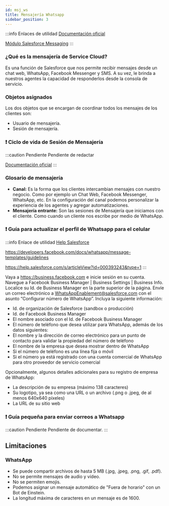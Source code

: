 ```yaml
---
id: msj_ws
title: Mensajería Whatsapp
sidebar_position: 3
---
```


:::info Enlaces de utilidad
[Documentación oficial](https://help.salesforce.com/s/articleView?id=sf.livemessage_intro.htm&type=5)

[Módulo Salesforce Messaging](https://trailhead.salesforce.com/es-MX/content/learn/modules/salesforce-messaging)
:::

### ¿Qué es la mensajería de Service Cloud?
Es una función de Salesforce que nos permite recibir mensajes desde un chat web, WhatsApp, 
Facebook Messenger y SMS. A su vez, le brinda a nuestros agentes la capacidad de responderlos desde
la consola de servicio.


### Objetos asignados
Los dos objetos que se encargan de coordinar todos los mensajes de los clientes son:
* Usuario de mensajería.
* Sesión de mensajería.

### :exclamation: Ciclo de vida de Sesión de Mensajería 
:::caution Pendiente
Pendiente de redactar

[Documentación oficial](https://help.salesforce.com/s/articleView?id=sf.messaging_life_cycle.htm&type=5)
:::


### Glosario de mensajería
* **Canal:** Es la forma que los clientes intercambian mensajes con nuestro negocio. Como por ejemplo
un Chat Web, Facebook Messenger, WhatsApp, etc. En la configuración del canal podemos personalizar
la experiencia de los agentes y agregar automatizaciones.
* **Mensajería entrante:** Son las sesiones de Mensajería que iniciamos con el cliente. Como cuando un cliente
nos escribe por medio de WhatsApp.


### :exclamation: Guía para actualizar el perfil de Whatsapp para el celular
:::info Enlace de utilidad
[Help Salesforce](https://help.salesforce.com/s/articleView?id=sf.messaging_set_up_whatsapp.htm&type=5)

https://developers.facebook.com/docs/whatsapp/message-templates/guidelines

https://help.salesforce.com/s/articleView?id=000393243&type=1
:::

Vaya a https://business.facebook.com e inicie sesión en su cuenta.
Navegue a Facebook Business Manager | Business Settings | Business Info. Localice su Id. de Business Manager en la parte superior de la página.
Envíe un correo electrónico a WhatsAppEnablement@salesforce.com con el asunto “Configurar número de WhatsApp”. Incluya la siguiente información:
* Id. de organización de Salesforce (sandbox o producción)
* Id. de Facebook Business Manager
* El nombre asociado con el Id. de Facebook Business Manager
* El número de teléfono que desea utilizar para WhatsApp, además de los datos siguientes:
* El nombre y la dirección de correo electrónico para un punto de contacto para validar la propiedad del número de teléfono
* El nombre de la empresa que desea mostrar dentro de WhatsApp
* Si el número de teléfono es una línea fija o móvil
* Si el número ya está registrado con una cuenta comercial de WhatsApp para otro proveedor de servicio comercial

Opcionalmente, algunos detalles adicionales para su registro de empresa de WhatsApp:
* La descripción de su empresa (máximo 138 caracteres)
* Su logotipo, ya sea como una URL o un archivo (.png o .jpeg, de al menos 640x640 píxeles)
* La URL de su sitio web

### :exclamation: Guía pequeña para enviar correos a Whatsapp
:::caution Pendiente
Pendiente de documentar.
:::


## Limitaciones
### WhatsApp
* Se puede compartir archivos de hasta 5 MB (.jpg, .jpeg, .png, .gif, .pdf).
* No se permite mensajes de audio y vídeo.
* No se permiten emojis.
* Podemos asignar un mensaje automático de "Fuera de horario" con un Bot de Einstein.
* La longitud máxima de caracteres en un mensaje es de 1600.
